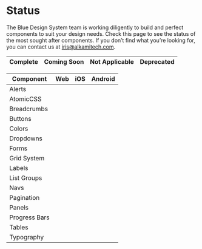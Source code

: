 
# Status
The Blue Design System team is working diligently to build and perfect components to suit your design needs. Check this page to see the status of the most sought after components. If you don’t find what you’re looking for, you can contact us at iris@alkamitech.com.

  <Table>
  <thead>
    <tr>
      <th>Complete</th>
      <th>Coming Soon</th>
      <th>Not Applicable</th>
      <th>Deprecated</th>
    </tr>
  </thead>
  </Table>

  <Table striped bordered condensed hover>
  <thead>
    <tr>
      <th>Component</th>
      <th>Web</th>
      <th>iOS</th>
      <th>Android</th>
    </tr>
  </thead>
  <tbody>
    <tr>
      <td>Alerts</td>
      <td></td>
      <td></td>
      <td></td>
    </tr>
    <tr>
      <td>AtomicCSS</td>
      <td></td>
      <td></td>
      <td></td>
    </tr>
    <tr>
      <td>Breadcrumbs</td>
      <td></td>
      <td></td>
      <td></td>
    </tr>
    <tr>
      <td>Buttons</td>
      <td></td>
      <td></td>
      <td></td>
    </tr>
    <tr>
      <td>Colors</td>
      <td></td>
      <td></td>
      <td></td>
    </tr>
    <tr>
      <td>Dropdowns</td>
      <td></td>
      <td></td>
      <td></td>
    </tr>
    <tr>
      <td>Forms</td>
      <td></td>
      <td></td>
      <td></td>
    </tr>
    <tr>
      <td>Grid System</td>
      <td></td>
      <td></td>
      <td></td>
    </tr>
    <tr>
      <td>Labels</td>
      <td></td>
      <td></td>
      <td></td>
    </tr>
    <tr>
      <td>List Groups</td>
      <td></td>
      <td></td>
      <td></td>
    </tr>
    <tr>
      <td>Navs</td>
      <td></td>
      <td></td>
      <td></td>
    </tr>
    <tr>
      <td>Pagination</td>
      <td></td>
      <td></td>
      <td></td>
    </tr>
    <tr>
      <td>Panels</td>
      <td></td>
      <td></td>
      <td></td>
    </tr>
    <tr>
      <td>Progress Bars</td>
      <td></td>
      <td></td>
      <td></td>
    </tr>
    <tr>
      <td>Tables</td>
      <td></td>
      <td></td>
      <td></td>
    </tr>
    <tr>
      <td>Typography</td>
      <td></td>
      <td></td>
      <td></td>
    </tr>
  </tbody>
</Table>
